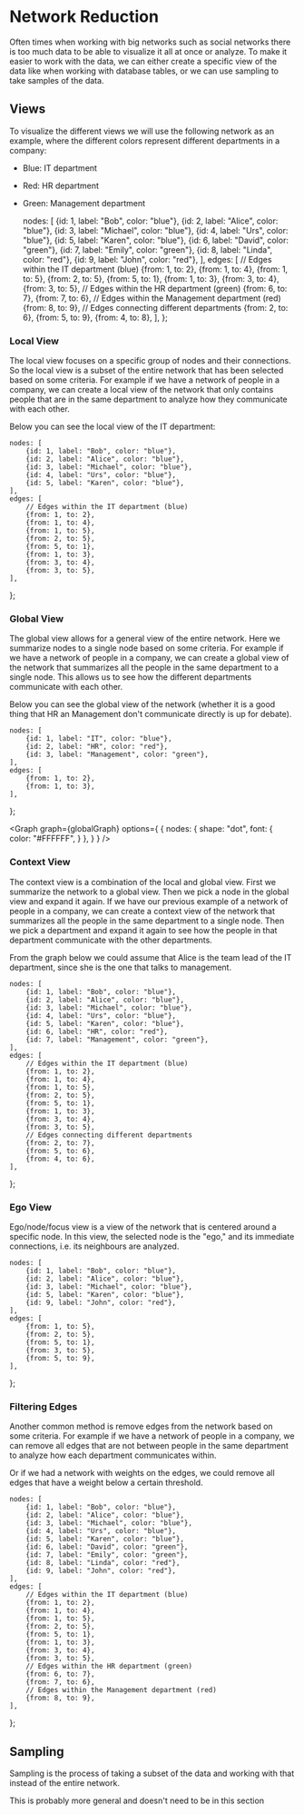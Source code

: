 
# Network Reduction

Often times when working with big networks such as social networks there is too much data to be able to visualize it all
at once or analyze. To make it easier to work with the data, we can either create a specific view of the data like when
working with database tables, or we can use sampling to take samples of the data.

## Views

To visualize the different views we will use the following network as an example, where the different colors represent
different departments in a company:

- Blue: IT department
- Red: HR department
- Green: Management department

    nodes: [
        {id: 1, label: "Bob", color: "blue"},
        {id: 2, label: "Alice", color: "blue"},
        {id: 3, label: "Michael", color: "blue"},
        {id: 4, label: "Urs", color: "blue"},
        {id: 5, label: "Karen", color: "blue"},
        {id: 6, label: "David", color: "green"},
        {id: 7, label: "Emily", color: "green"},
        {id: 8, label: "Linda", color: "red"},
        {id: 9, label: "John", color: "red"},
    ],
    edges: [
        // Edges within the IT department (blue)
        {from: 1, to: 2},
        {from: 1, to: 4},
        {from: 1, to: 5},
        {from: 2, to: 5},
        {from: 5, to: 1},
        {from: 1, to: 3},
        {from: 3, to: 4},
        {from: 3, to: 5},
        // Edges within the HR department (green)
        {from: 6, to: 7},
        {from: 7, to: 6},
        // Edges within the Management department (red)
        {from: 8, to: 9},
        // Edges connecting different departments
        {from: 2, to: 6},
        {from: 5, to: 9},
        {from: 4, to: 8},
    ],
};

<Graph
    graph={departmentGraph}
/>

### Local View

The local view focuses on a specific group of nodes and their connections. So the local view is a subset of the entire
network that has been selected based on some criteria. For example if we have a network of people in a company, we can
create a local view of the network that only contains people that are in the same department to analyze how they
communicate with each other.

Below you can see the local view of the IT department:


    nodes: [
        {id: 1, label: "Bob", color: "blue"},
        {id: 2, label: "Alice", color: "blue"},
        {id: 3, label: "Michael", color: "blue"},
        {id: 4, label: "Urs", color: "blue"},
        {id: 5, label: "Karen", color: "blue"},
    ],
    edges: [
        // Edges within the IT department (blue)
        {from: 1, to: 2},
        {from: 1, to: 4},
        {from: 1, to: 5},
        {from: 2, to: 5},
        {from: 5, to: 1},
        {from: 1, to: 3},
        {from: 3, to: 4},
        {from: 3, to: 5},
    ],
};

<Graph
    graph={localGraph}
/>

### Global View

The global view allows for a general view of the entire network. Here we summarize nodes to a single node based on some
criteria. For example if we have a network of people in a company, we can create a global view of the network that
summarizes all the people in the same department to a single node. This allows us to see how the different departments
communicate with each other.

Below you can see the global view of the network (whether it is a good thing that HR an Management don't communicate
directly is up for debate).

    nodes: [
        {id: 1, label: "IT", color: "blue"},
        {id: 2, label: "HR", color: "red"},
        {id: 3, label: "Management", color: "green"},
    ],
    edges: [
        {from: 1, to: 2},
        {from: 1, to: 3},
    ],
};

<Graph
    graph={globalGraph}
    options={
        {
            nodes: {
                shape: "dot",
                font: {
                    color: "#FFFFFF",
                }
            },
        }
    }
/>

### Context View

The context view is a combination of the local and global view. First we summarize the network to a global view. Then
we pick a node in the global view and expand it again. If we have our previous example of a network of people in a
company, we can create a context view of the network that summarizes all the people in the same department to a single
node. Then we pick a department and expand it again to see how the people in that department communicate with the other
departments.

From the graph below we could assume that Alice is the team lead of the IT department, since she is the one that talks
to management.

    nodes: [
        {id: 1, label: "Bob", color: "blue"},
        {id: 2, label: "Alice", color: "blue"},
        {id: 3, label: "Michael", color: "blue"},
        {id: 4, label: "Urs", color: "blue"},
        {id: 5, label: "Karen", color: "blue"},
        {id: 6, label: "HR", color: "red"},
        {id: 7, label: "Management", color: "green"},
    ],
    edges: [
        // Edges within the IT department (blue)
        {from: 1, to: 2},
        {from: 1, to: 4},
        {from: 1, to: 5},
        {from: 2, to: 5},
        {from: 5, to: 1},
        {from: 1, to: 3},
        {from: 3, to: 4},
        {from: 3, to: 5},
        // Edges connecting different departments
        {from: 2, to: 7},
        {from: 5, to: 6},
        {from: 4, to: 6},
    ],
};

<Graph
    graph={contextGraph}
/>

### Ego View

Ego/node/focus view is a view of the network that is centered around a specific node. In this view, the selected node
is the "ego," and its immediate connections, i.e. its neighbours are analyzed.

    nodes: [
        {id: 1, label: "Bob", color: "blue"},
        {id: 2, label: "Alice", color: "blue"},
        {id: 3, label: "Michael", color: "blue"},
        {id: 5, label: "Karen", color: "blue"},
        {id: 9, label: "John", color: "red"},
    ],
    edges: [
        {from: 1, to: 5},
        {from: 2, to: 5},
        {from: 5, to: 1},
        {from: 3, to: 5},
        {from: 5, to: 9},
    ],
};

<Graph
    graph={egoGraph}
/>

### Filtering Edges

Another common method is remove edges from the network based on some criteria. For example if we have a network of
people in a company, we can remove all edges that are not between people in the same department to analyze how each
department communicates within.

Or if we had a network with weights on the edges, we could remove all edges that have a weight below a certain threshold.

    nodes: [
        {id: 1, label: "Bob", color: "blue"},
        {id: 2, label: "Alice", color: "blue"},
        {id: 3, label: "Michael", color: "blue"},
        {id: 4, label: "Urs", color: "blue"},
        {id: 5, label: "Karen", color: "blue"},
        {id: 6, label: "David", color: "green"},
        {id: 7, label: "Emily", color: "green"},
        {id: 8, label: "Linda", color: "red"},
        {id: 9, label: "John", color: "red"},
    ],
    edges: [
        // Edges within the IT department (blue)
        {from: 1, to: 2},
        {from: 1, to: 4},
        {from: 1, to: 5},
        {from: 2, to: 5},
        {from: 5, to: 1},
        {from: 1, to: 3},
        {from: 3, to: 4},
        {from: 3, to: 5},
        // Edges within the HR department (green)
        {from: 6, to: 7},
        {from: 7, to: 6},
        // Edges within the Management department (red)
        {from: 8, to: 9},
    ],
};

<Graph
    graph={filteredGraph}
/>

## Sampling

Sampling is the process of taking a subset of the data and working with that instead of the entire network.

<Callout type="todo">
    This is probably more general and doesn't need to be in this section
</Callout>